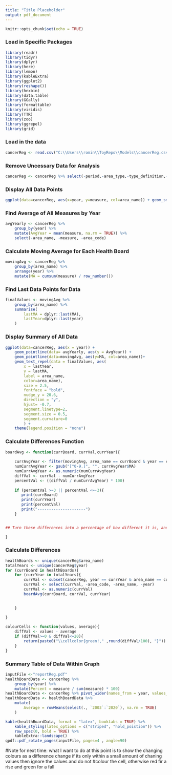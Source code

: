 ```yaml
--- 
title: "Title Placeholder"
output: pdf_document
---
```


```r
knitr::opts_chunk$set(echo = TRUE)
```

### Load in Specific Packages
```r
library(readr)
library(tidyr)
library(dplyr)
library(here)
library(lemon)
library(kableExtra)
library(ggplot2)
library(reshape())
library(hexbin)
library(data.table)
library(GGally)
library(formattable)
library(viridis)
library(TTR)
library(zoo)
library(ggrepel)
library(grid)
```

### Load in the data 
```r
cancerReg <- read.csv("C:\\Users\\romin\\ToyRepo\\Models\\cancerReg.csv") 
```


### Remove Uncessary Data for Analysis
```r
cancerReg <- cancerReg %>% select(-period,-area_type,-type_definition,-indicator, -upper_confidence_interval, -lower_confidence_interval, -numerator)
```

### Display All Data Points
```r
ggplot(data=cancerReg, aes(x=year, y=measure, col=area_name)) + geom_smooth(method="loess",se=FALSE)
```


### Find Average of All Measures by Year
```r
avgYearly <- cancerReg %>%
    group_by(year) %>%
    mutate(AvgYear = mean(measure, na.rm = TRUE)) %>%
    select(-area_name, -measure, -area_code)
```

### Calculate Moving Average for Each Health Board
```r
movingAvg <- cancerReg %>%
    group_by(area_name) %>%
    arrange(year) %>%
    mutate(MA = cumsum(measure) / row_number())

```

### Find Last Data Points for Data
```r
finalValues <- movingAvg %>%
    group_by(area_name) %>%
    summarise(
        lastMA = dplyr::last(MA),
        lastYear=dplyr::last(year)
    )
```




### Display Summary of All Data
```r

ggplot(data=cancerReg, aes(x = year)) +
    geom_pointline(data= avgYearly, aes(y = AvgYear)) +
    geom_pointline(data=movingAvg, aes(y=MA, col=area_name))+
    geom_text_repel(data = finalValues, aes(
        x = lastYear,
        y = lastMA,
        label = area_name,
        color=area_name),
        size = 2.5, 
        fontface = "bold",
        nudge_y = 20.6,
        direction = "y",
        hjust= -0.7,
        segment.linetype=2,
        segment.size = 0.5,
        segment.curvature=0
        ) +
    theme(legend.position = "none") 

```

### Calculate Differences Function
```r
boardAvg <- function(currBoard, currVal,currYear){
 
    currAvgYear <- filter(movingAvg, area_name == currBoard & year == currYear) %>% select(MA)
    numCurrAvgYear <- gsub("[^0-9.]", "", currAvgYear$MA)
    numCurrAvgYear <- as.numeric(numCurrAvgYear)
    diffVal <- currVal - numCurrAvgYear
    percentVal <- ((diffVal / numCurrAvgYear) * 100)
    
    if (percentVal >=3 || percentVal <=-3){
       print(currBoard)
       print(currYear)
       print(percentVal)
       print("---------------------")
    } 


## Turn these differences into a percentage of how different it is, and if its greatly different return back the percentage value

}
```

### Calculate Differences
<!-- Since there are a lot of data points, some have more varying level of differnces, a difference is calulated between the current cummulatve avergae and the current year data point
to hilight the differences in which years contributed to a change in the value of the average by varying degrees, wether that be an increase or a decrease -->
```r
healthBoards <- unique(cancerReg$area_name)
totalYears <- unique(cancerReg$year)
for (currBoard in healthBoards){
    for (currYear in totalYears){
        currVal <- subset(cancerReg, year == currYear & area_name == currBoard)
        currVal <- select(currVal, -area_code, -area_name, -year)
        currVal <- as.numeric(currVal)
        boardAvg(currBoard, currVal, currYear)
       

    }
       
}

``` 

```r
colourCells <- function(values, average){
    diffVal <- values - average
    if (diffVal>=0 & diffVal<=20){
        return(paste0("\\cellcolor{green!," ,round(diffVal/100), "}"))
    }
}
```



### Summary Table of Data Within Graph 
```r
inputFile <-"reportReg.pdf"
healthBoardData <- cancerReg %>%
    group_by(year) %>%
    mutate(Percent = measure / sum(measure) * 100)
healthBoardData <- cancerReg %>% pivot_wider(names_from = year, values_from = measure)
healthBoardData <- healthBoardData %>%
    mutate(
        Average = rowMeans(select(., `2003`:`2020`), na.rm = TRUE)
    )

kable(healthBoardData, format = "latex", booktabs = TRUE) %>%
    kable_styling(latex_options = c("striped", "hold_poistion")) %>%
    row_spec(0, bold = TRUE) %>%
    kableExtra::landscape()
qpdf::pdf_rotate_pages(inputFile, pages=4 , angle=90)
``` 


#Note for next time: what I want to do at this point is to show the changing colours as a difference change if its only within a small amount of chaning values then ignore the calues and do not 
#colour the cell, otherwise red fir a rise and green for a fall 